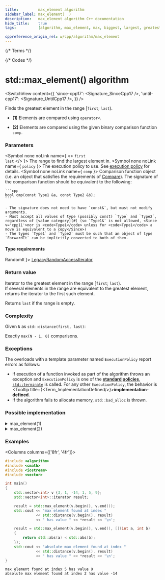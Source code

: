 ```yaml
---
title:         max_element algorithm
sidebar_label: max_element(  )
description:   max_element algorithm C++ documentation
hide_title:    true
tags:          [algorithm, max_element, max, biggest, largest, greatest]

cppreference_origin_rel: w/cpp/algorithm/max_element
---
```



{/* Terms */}


{/* Codes */}


# std::max_element() algorithm

<SwitchView content={{
  'since-cpp17': <Signature_SinceCpp17 />,
  'until-cpp17': <Signature_UntilCpp17 />,
}} />

Finds the greatest element in the range [`first`; `last`).

- **(1)** Elements are compared using `operator<`.

- **(2)** Elements are compared using the given binary comparison function `comp`.

### Parameters

<SymbolTable>

  <Symbol none noLink name={ <> <code>first</code> <br/> <code>last</code> </> }>
    The range to find the largest element in.
  </Symbol>
  <Symbol none noLink name={ <code>policy</code> }>
    The execution policy to use. See <a href="#">execution policy</a> for details.
  </Symbol>
  <Symbol none noLink name={ <code>comp</code> }>
    Comparison function object (i.e. an object that satisfies the requirements of [Compare](/docs/named_req/Compare)).
    The signature of the comparison function should be equivalent to the following:

    ```cpp
    bool cmp(const Type1 &a, const Type2 &b);
    ```

    - The signature does not need to have `const&`, but must not modify arguments.
    - Must accept all values of type (possibly const) `Type` and `Type2`, regardless of [value category](#) (so `Type1&` is not allowed, <Since v='cpp11'>nor is <code>Type1</code> unless for <code>Type1</code> a move is equivalent to a copy</Since>)
    - The types `Type1` and `Type2` must be such that an object of type `ForwardIt` can be implicitly converted to both of them.
  </Symbol>
</SymbolTable>

#### Type requirements

<SymbolTable>
  <Symbol none noLink name={ <code>RandomIt</code> }>
    <a href="/docs/named_req/LegacyRandomAccessIterator">LegacyRandomAccessIterator</a>
  </Symbol>
</SymbolTable>

### Return value

Iterator to the greatest element in the range [`first`; `last`).  
If several elements in the range are equivalent to the greatest element, returns the iterator to the first such element.

Returns `last` if the range is empty.

### Complexity

Given `N` as `std::distance(first, last)`:

Exactly `max(N - 1, 0)` comparisons.

### Exceptions

The overloads with a template parameter named `ExecutionPolicy` report errors as follows:
- If execution of a function invoked as part of the algorithm throws an exception and `ExecutionPolicy` is one of the [**standard policies**](#), [`std::terminate`](#) is called.
	For any other `ExecutionPolicy`, the behavior is <Tooltip title={<Term_ImplementationDefined/>}>**implementation-defined**</Tooltip>.
- If the algorithm fails to allocate memory, `std::bad_alloc` is thrown.

### Possible implementation

<details>
<summary>max_element(1)</summary>

```cpp
template<class ForwardIt>
ForwardIt max_element(ForwardIt first, ForwardIt last)
{
    if (first == last)
        return last;

    ForwardIt largest = first;
    ++first;

    for (; first != last; ++first)
        if (*largest < *first)
            largest = first;

    return largest;
}
```

</details>

<details>
<summary>max_element(2)</summary>

```cpp
template<class ForwardIt, class Compare>
ForwardIt max_element(ForwardIt first, ForwardIt last, Compare comp)
{
    if (first == last)
        return last;

    ForwardIt largest = first;
    ++first;

    for (; first != last; ++first)
        if (comp(*largest, *first))
            largest = first;

    return largest;
}
```

</details>

### Examples

<Columns columns={['8fr', '4fr']}>
<div>

```cpp title='Main.cpp' showLineNumbers
#include <algorithm>
#include <cmath>
#include <iostream>
#include <vector>

int main()
{
    std::vector<int> v {3, 1, -14, 1, 5, 9};
    std::vector<int>::iterator result;

    result = std::max_element(v.begin(), v.end());
    std::cout << "max element found at index "
              << std::distance(v.begin(), result)
              << " has value " << *result << '\n';

    result = std::max_element(v.begin(), v.end(), [](int a, int b)
    {
        return std::abs(a) < std::abs(b);
    });
    std::cout << "absolute max element found at index "
              << std::distance(v.begin(), result)
              << " has value " << *result << '\n';
}
```

</div>
<div>

```plaintext title="Output"
max element found at index 5 has value 9
absolute max element found at index 2 has value -14
```

</div>
</Columns>
